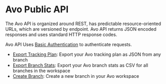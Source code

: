 # Avo Public API

The Avo API is organized around REST, has predictable resource-oriented URLs, which are versioned by endpoint.
Avo API returns JSON encoded responses and uses standard HTTP response codes.

Avo API Uses [Basic Authentication](https://en.wikipedia.org/wiki/Basic_access_authentication) to authenticate requests.

- [Export Tracking Plan](/public-api/export-tracking-plan): Export your Avo tracking plan as JSON from any branch
- [Export Branch Stats](/public-api/export-branch-stats): Export your Avo branch stats as CSV for all branches in the workspace
- [Create Branch](/public-api/create-branch): Create a new branch in your Avo workspace